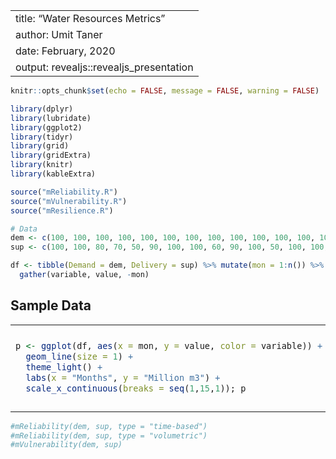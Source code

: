 
---
title: "Water Resources Metrics"
author: Umit Taner
date: February, 2020
output: revealjs::revealjs_presentation
---

```r
knitr::opts_chunk$set(echo = FALSE, message = FALSE, warning = FALSE)
```

```r

library(dplyr)
library(lubridate)
library(ggplot2)
library(tidyr)
library(grid)
library(gridExtra)
library(knitr)
library(kableExtra)

source("mReliability.R")
source("mVulnerability.R")
source("mResilience.R")

# Data
dem <- c(100, 100, 100, 100, 100, 100, 100, 100, 100, 100, 100, 100, 100, 100, 100)
sup <- c(100, 100, 80, 70, 50, 90, 100, 100, 60, 90, 100, 50, 100, 100, 100)

df <- tibble(Demand = dem, Delivery = sup) %>% mutate(mon = 1:n()) %>%
  gather(variable, value, -mon)

```

## Sample Data

<table><tr><td>
```r
p <- ggplot(df, aes(x = mon, y = value, color = variable)) + 
  geom_line(size = 1) +
  theme_light() +
  labs(x = "Months", y = "Million m3") +
  scale_x_continuous(breaks = seq(1,15,1)); p
```

</td><td>


```r

df_display <- df %>% spread(variable, value)

df_display %>% kable() %>% kable_styling()

#grid::grid.newpage()
#gridExtra::grid.table(df_display, theme = ttheme_minimal())

```
</td></tr></table>



```r

#mReliability(dem, sup, type = "time-based")
#mReliability(dem, sup, type = "volumetric")
#mVulnerability(dem, sup)
 

```

